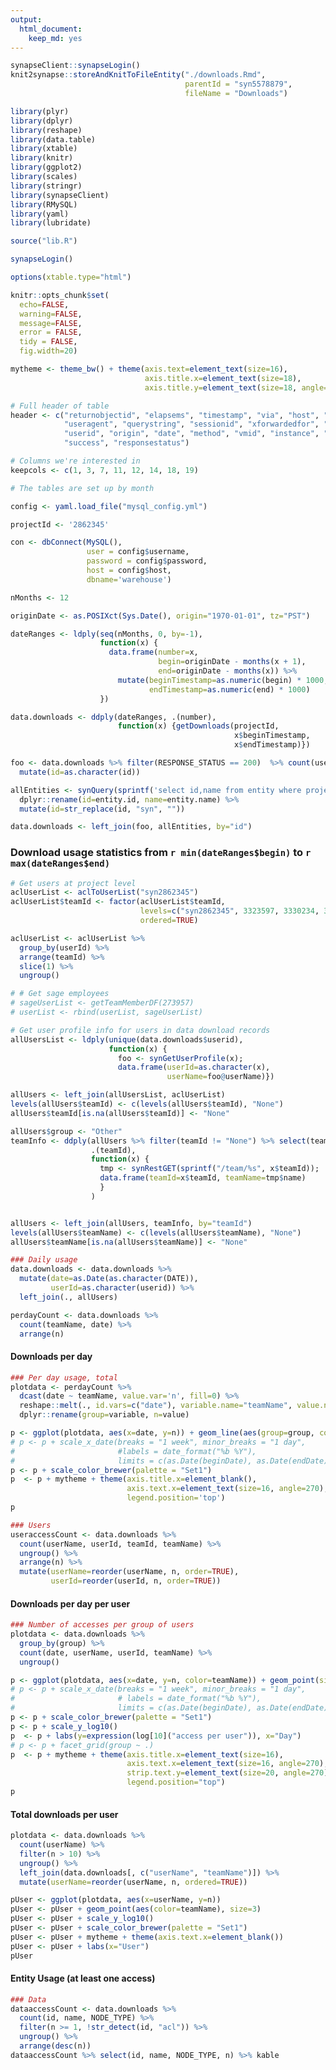 ```yaml
---
output: 
  html_document: 
    keep_md: yes
---
```


```r
synapseClient::synapseLogin()
knit2synapse::storeAndKnitToFileEntity("./downloads.Rmd", 
                                       parentId = "syn5578879", 
                                       fileName = "Downloads")
```

```r
library(plyr)
library(dplyr)
library(reshape)
library(data.table)
library(xtable)
library(knitr)
library(ggplot2)
library(scales)
library(stringr)
library(synapseClient)
library(RMySQL)
library(yaml)
library(lubridate)

source("lib.R")

synapseLogin()

options(xtable.type="html")

knitr::opts_chunk$set(
  echo=FALSE,
  warning=FALSE,
  message=FALSE,
  error = FALSE,
  tidy = FALSE,
  fig.width=20)

mytheme <- theme_bw() + theme(axis.text=element_text(size=16),
                              axis.title.x=element_text(size=18),
                              axis.title.y=element_text(size=18, angle=90))

# Full header of table
header <- c("returnobjectid", "elapsems", "timestamp", "via", "host", "threadid", 
            "useragent", "querystring", "sessionid", "xforwardedfor", "requesturl", 
            "userid", "origin", "date", "method", "vmid", "instance", "stack",
            "success", "responsestatus")

# Columns we're interested in
keepcols <- c(1, 3, 7, 11, 12, 14, 18, 19)

```
```r
# The tables are set up by month

config <- yaml.load_file("mysql_config.yml")

projectId <- '2862345'

con <- dbConnect(MySQL(),
                 user = config$username,
                 password = config$password,
                 host = config$host,
                 dbname='warehouse')

nMonths <- 12

originDate <- as.POSIXct(Sys.Date(), origin="1970-01-01", tz="PST")

dateRanges <- ldply(seq(nMonths, 0, by=-1),
                    function(x) {
                      data.frame(number=x,
                                 begin=originDate - months(x + 1),
                                 end=originDate - months(x)) %>% 
                        mutate(beginTimestamp=as.numeric(begin) * 1000,
                               endTimestamp=as.numeric(end) * 1000)
                    })

data.downloads <- ddply(dateRanges, .(number), 
                        function(x) {getDownloads(projectId, 
                                                  x$beginTimestamp, 
                                                  x$endTimestamp)})

foo <- data.downloads %>% filter(RESPONSE_STATUS == 200)  %>% count(userid, id, DATE, TIMESTAMP, NODE_TYPE) %>% ungroup() %>% 
  mutate(id=as.character(id))

allEntities <- synQuery(sprintf('select id,name from entity where projectId=="syn%s"', projectId)) %>% 
  dplyr::rename(id=entity.id, name=entity.name) %>% 
  mutate(id=str_replace(id, "syn", ""))

data.downloads <- left_join(foo, allEntities, by="id")

```

### Download usage statistics from `r min(dateRanges$begin)` to `r max(dateRanges$end)`

```r
# Get users at project level
aclUserList <- aclToUserList("syn2862345")
aclUserList$teamId <- factor(aclUserList$teamId, 
                             levels=c("syn2862345", 3323597, 3330234, 3332397),
                             ordered=TRUE)

aclUserList <- aclUserList %>%
  group_by(userId) %>% 
  arrange(teamId) %>% 
  slice(1) %>% 
  ungroup()

# # Get sage employees
# sageUserList <- getTeamMemberDF(273957)
# userList <- rbind(userList, sageUserList)

```

```r
# Get user profile info for users in data download records
allUsersList <- ldply(unique(data.downloads$userid),
                      function(x) {
                        foo <- synGetUserProfile(x); 
                        data.frame(userId=as.character(x),
                                   userName=foo@userName)})

allUsers <- left_join(allUsersList, aclUserList)
levels(allUsers$teamId) <- c(levels(allUsers$teamId), "None") 
allUsers$teamId[is.na(allUsers$teamId)] <- "None"

allUsers$group <- "Other"
teamInfo <- ddply(allUsers %>% filter(teamId != "None") %>% select(teamId) %>% unique(),
                  .(teamId),
                  function(x) {
                    tmp <- synRestGET(sprintf("/team/%s", x$teamId)); 
                    data.frame(teamId=x$teamId, teamName=tmp$name)
                    }
                  )


allUsers <- left_join(allUsers, teamInfo, by="teamId")
levels(allUsers$teamName) <- c(levels(allUsers$teamName), "None") 
allUsers$teamName[is.na(allUsers$teamName)] <- "None"
```

```r
### Daily usage
data.downloads <- data.downloads %>%
  mutate(date=as.Date(as.character(DATE)),
         userId=as.character(userid)) %>% 
  left_join(., allUsers)

perdayCount <- data.downloads %>%
  count(teamName, date) %>% 
  arrange(n)

```

#### Downloads per day
```r
### Per day usage, total
plotdata <- perdayCount %>% 
  dcast(date ~ teamName, value.var='n', fill=0) %>% 
  reshape::melt(., id.vars=c("date"), variable.name="teamName", value.name="n") %>% 
  dplyr::rename(group=variable, n=value)

p <- ggplot(plotdata, aes(x=date, y=n)) + geom_line(aes(group=group, color=group), size=1)
# p <- p + scale_x_date(breaks = "1 week", minor_breaks = "1 day",
#                       #labels = date_format("%b %Y"),
#                       limits = c(as.Date(beginDate), as.Date(endDate)))
p <- p + scale_color_brewer(palette = "Set1")
p  <- p + mytheme + theme(axis.title.x=element_blank(),
                          axis.text.x=element_text(size=16, angle=270),
                          legend.position='top')
p
```

```r
### Users
useraccessCount <- data.downloads %>% 
  count(userName, userId, teamId, teamName) %>% 
  ungroup() %>%
  arrange(n) %>%
  mutate(userName=reorder(userName, n, order=TRUE),
         userId=reorder(userId, n, order=TRUE))
```

#### Downloads per day per user

```r
### Number of accesses per group of users
plotdata <- data.downloads %>%
  group_by(group) %>% 
  count(date, userName, userId, teamName) %>% 
  ungroup()

p <- ggplot(plotdata, aes(x=date, y=n, color=teamName)) + geom_point(size=3, position = position_jitter(w = 0, h = 0.1))
# p <- p + scale_x_date(breaks = "1 week", minor_breaks = "1 day",
#                       # labels = date_format("%b %Y"),
#                       limits = c(as.Date(beginDate), as.Date(endDate)))
p <- p + scale_color_brewer(palette = "Set1")
p <- p + scale_y_log10()
p  <- p + labs(y=expression(log[10]("access per user")), x="Day")
# p <- p + facet_grid(group ~ .)
p  <- p + mytheme + theme(axis.title.x=element_text(size=16),
                          axis.text.x=element_text(size=16, angle=270),
                          strip.text.y=element_text(size=20, angle=270),
                          legend.position="top")
p

```

#### Total downloads per user
```r
plotdata <- data.downloads %>%
  count(userName) %>%
  filter(n > 10) %>% 
  ungroup() %>% 
  left_join(data.downloads[, c("userName", "teamName")]) %>% 
  mutate(userName=reorder(userName, n, ordered=TRUE))

pUser <- ggplot(plotdata, aes(x=userName, y=n)) 
pUser <- pUser + geom_point(aes(color=teamName), size=3)
pUser <- pUser + scale_y_log10()
pUser <- pUser + scale_color_brewer(palette = "Set1")
pUser <- pUser + mytheme + theme(axis.text.x=element_blank())
pUser <- pUser + labs(x="User")
pUser
```

#### Entity Usage (at least one access)
```r
### Data
dataaccessCount <- data.downloads %>%
  count(id, name, NODE_TYPE) %>% 
  filter(n >= 1, !str_detect(id, "acl")) %>%
  ungroup() %>% 
  arrange(desc(n))
dataaccessCount %>% select(id, name, NODE_TYPE, n) %>% kable

```